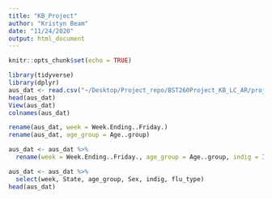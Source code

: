 ```yaml
---
title: "KB_Project"
author: "Kristyn Beam"
date: "11/24/2020"
output: html_document
---
```


```r
knitr::opts_chunk$set(echo = TRUE)
```


```r
library(tidyverse)
library(dplyr)
aus_dat <- read.csv("~/Desktop/Project_repo/BST260Project_KB_LC_AR/project_data_files/aus_flu_08_17.csv")
head(aus_dat)
View(aus_dat)
colnames(aus_dat)

rename(aus_dat, week = Week.Ending..Friday.)
rename(aus_dat, age_group = Age..group)

aus_dat <- aus_dat %>% 
  rename(week = Week.Ending..Friday., age_group = Age..group, indig = Indigenous.status, flu_type = Type.Subtype)

aus_dat <- aus_dat %>% 
  select(week, State, age_group, Sex, indig, flu_type)
head(aus_dat)
```


```r

```

